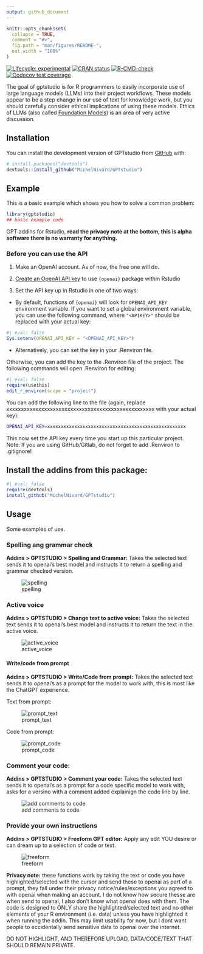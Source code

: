 ```yaml
---
output: github_document
---
```


<!-- README.md is generated from README.Rmd. Please edit that file -->

```r
knitr::opts_chunk$set(
  collapse = TRUE,
  comment = "#>",
  fig.path = "man/figures/README-",
  out.width = "100%"
)
```

<!-- badges: start -->
[![Lifecycle: experimental](https://img.shields.io/badge/lifecycle-experimental-orange.svg)](https://lifecycle.r-lib.org/articles/stages.html#experimental)
[![CRAN status](https://www.r-pkg.org/badges/version/GPTstudio)](https://CRAN.R-project.org/package=GPTstudio)
[![R-CMD-check](https://github.com/JamesHWade/GPTstudio/actions/workflows/R-CMD-check.yaml/badge.svg)](https://github.com/JamesHWade/GPTstudio/actions/workflows/R-CMD-check.yaml)
[![Codecov test coverage](https://codecov.io/gh/JamesHWade/GPTstudio/branch/main/graph/badge.svg)](https://app.codecov.io/gh/JamesHWade/GPTstudio?branch=main)
<!-- badges: end -->

The goal of gptstudio is for R programmers to easily incorporate use of large language models (LLMs) into their project workflows. These models appear to be a step change in our use of text for knowledge work, but you should carefully consider ethical implications of using these models. Ethics of LLMs (also called [Foundation Models](https://arxiv.org/abs/2108.07258)) is an area of very active discussion.

## Installation

You can install the development version of GPTstudio from [GitHub](https://github.com/) with:

``` r
# install.packages("devtools")
devtools::install_github("MichelNivard/GPTstudio")
```

## Example

This is a basic example which shows you how to solve a common problem:

```r
library(gptstudio)
## basic example code
```

GPT addins for Rstudio, **read the privacy note at the bottom, this is alpha software there is no warranty for anything.**

### Before you can use the API

1. Make an OpenAI account. As of now, the free one will do.

2. [Create an OpenAI API key](https://beta.openai.com/account/api-keys) to use `{openai}` package within Rstudio

3. Set the API key up in Rstudio in one of two ways:
  - By default, functions of `{openai}` will look for `OPENAI_API_KEY` environment variable. If you want to set a global environment variable, you can use the following command, where `"<APIKEY>"` should be replaced with your actual key:

```r
#| eval: false
Sys.setenv(OPENAI_API_KEY = "<OPENAI_API_KEY>")
```

  - Alternatively, you can set the key in your .Renviron file.

Otherwise, you can add the key to the .Renviron file of the project. The following commands will open .Renviron for editing:

```r
#| eval: false
require(usethis)
edit_r_environ(scope = "project")
```

You can add the following line to the file (again, replace xxxxxxxxxxxxxxxxxxxxxxxxxxxxxxxxxxxxxxxxxxxxxxxxxxx with your actual key):

```.bash
OPENAI_API_KEY=xxxxxxxxxxxxxxxxxxxxxxxxxxxxxxxxxxxxxxxxxxxxxxxxxxx
```

This now set the API key every time you start up this particular project. Note: If you are using GitHub/Gitlab, do not forget to add .Renviron to .gitignore!

## Install the addins from this package:

```r
#| eval: false
require(devtools)
install_github("MichelNivard/GPTstudio")
```

## Usage

Some examples of use.
 
### Spelling ang grammar check

**Addins > GPTSTUDIO > Spelling and Grammar:** Takes the selected text sends it to openai's best model and instructs it to return a spelling and grammar checked version. 

![spelling](./media/spelling.gif)

### Active voice

**Addins > GPTSTUDIO > Change text to active voice:** Takes the selected text sends it to openai's best model and instructs it to return the text in  the active voice. 

![active_voice](./media/active_voice.gif)

#### Write/code from prompt

**Addins > GPTSTUDIO > Write/Code from prompt:** Takes the selected text sends it to openai's as a prompt for the model to work with, this is most like the ChatGPT experience.

Text from prompt:

![prompt_text](./media/promt_text.gif)

Code from prompt:

![prompt_code](./media/prompt_code.gif)


### Comment your code: 

**Addins > GPTSTUDIO > Comment your code:** Takes the selected text sends it to openai's as a prompt for a code specific model to work with, asks for a versino with a comment added explainign the code line by line. 

![add comments to code](./media/comments.gif)

### Provide your own instructions

**Addins > GPTSTUDIO > Freeform GPT editor:** Apply any edit YOU desire or can dream up to a selection of code or text.

![freeform](./media/hugo.gif)


**Privacy note:** these functions work by taking the text or code you have highlighted/selected with the cursor and send these to openai as part of a prompt, they fall under their privacy notice/rules/exceptions you agreed to with openai when making an account. I do not know how secure thesse are when send to openai, I also don't know what openai does with them. The code is designed to ONLY share the highlighted/selected text and no other elements of your R environment (i.e. data) unless you have highlighted it when running the addin. This may limit usability for now, but I dont want people to eccidentally send sensitive data to openai over the internet. 

DO NOT HIGHLIGHT, AND THEREFORE UPLOAD, DATA/CODE/TEXT THAT SHOULD REMAIN PRIVATE. 
